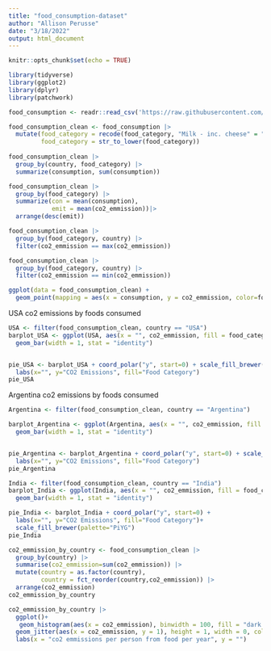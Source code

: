 ```yaml
---
title: "food_consumption-dataset"
author: "Allison Perusse"
date: "3/18/2022"
output: html_document
---
```


```r
knitr::opts_chunk$set(echo = TRUE)
```

```r
library(tidyverse)
library(ggplot2)
library(dplyr)
library(patchwork)
```

```r

food_consumption <- readr::read_csv('https://raw.githubusercontent.com/rfordatascience/tidytuesday/master/data/2020/2020-02-18/food_consumption.csv')
```


```r
food_consumption_clean <- food_consumption |>
  mutate(food_category = recode(food_category, "Milk - inc. cheese" = "milk & cheese", "Nuts inc. Peanut Butter" = "nuts", "Wheat and Wheat Products" = "wheat"),
         food_category = str_to_lower(food_category))
  
food_consumption_clean |>
  group_by(country, food_category) |>
  summarize(consumption, sum(consumption))
```

```r
food_consumption_clean |> 
  group_by(food_category) |> 
  summarize(con = mean(consumption),
            emit = mean(co2_emmission))|>
  arrange(desc(emit))

food_consumption_clean |> 
  group_by(food_category, country) |>
  filter(co2_emmission == max(co2_emmission))

food_consumption_clean |> 
  group_by(food_category, country) |>
  filter(co2_emmission == min(co2_emmission))
```

```r
ggplot(data = food_consumption_clean) + 
  geom_point(mapping = aes(x = consumption, y = co2_emmission, color=food_category))
```

USA co2 emissions by foods consumed
```r
USA <- filter(food_consumption_clean, country == "USA")
barplot_USA <- ggplot(USA, aes(x = "", co2_emmission, fill = food_category)) +
  geom_bar(width = 1, stat = "identity")


pie_USA <- barplot_USA + coord_polar("y", start=0) + scale_fill_brewer(palette="Spectral")+
  labs(x="", y="CO2 Emissions", fill="Food Category") 
pie_USA
```

Argentina co2 emissions by foods consumed
```r
Argentina <- filter(food_consumption_clean, country == "Argentina")

barplot_Argentina <- ggplot(Argentina, aes(x = "", co2_emmission, fill = food_category)) +
  geom_bar(width = 1, stat = "identity")


pie_Argentina <- barplot_Argentina + coord_polar("y", start=0) + scale_fill_brewer(palette="RdBu")+
  labs(x="", y="CO2 Emissions", fill="Food Category") 
pie_Argentina
```

```r
India <- filter(food_consumption_clean, country == "India")
barplot_India <- ggplot(India, aes(x = "", co2_emmission, fill = food_category)) +
  geom_bar(width = 1, stat = "identity")

pie_India <- barplot_India + coord_polar("y", start=0) + 
  labs(x="", y="CO2 Emissions", fill="Food Category")+
  scale_fill_brewer(palette="PiYG")
pie_India
```

```r
co2_emmission_by_country <- food_consumption_clean |>
  group_by(country) |>
  summarise(co2_emmission=sum(co2_emmission)) |>
  mutate(country = as.factor(country),
         country = fct_reorder(country,co2_emmission)) |>
  arrange(co2_emmission)
co2_emmission_by_country
```
```r
co2_emmission_by_country |>
  ggplot()+
   geom_histogram(aes(x = co2_emmission), binwidth = 100, fill = "dark green") +
  geom_jitter(aes(x = co2_emmission, y = 1), height = 1, width = 0, color = "grey50") +
  labs(x = "co2 emmissions per person from food per year", y = "")
```
